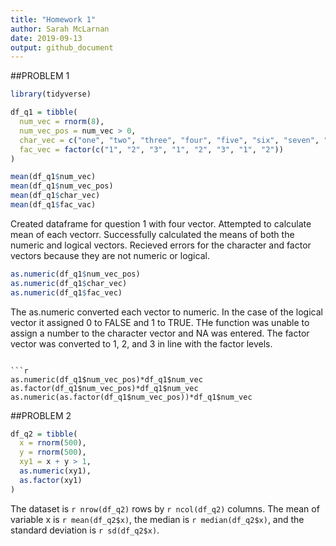 ```yaml
---
title: "Homework 1"
author: Sarah McLarnan
date: 2019-09-13
output: github_document
---
```


##PROBLEM 1
```r

library(tidyverse)

df_q1 = tibble(
  num_vec = rnorm(8),
  num_vec_pos = num_vec > 0,
  char_vec = c("one", "two", "three", "four", "five", "six", "seven", "eight"),
  fac_vec = factor(c("1", "2", "3", "1", "2", "3", "1", "2"))
)

mean(df_q1$num_vec)
mean(df_q1$num_vec_pos)
mean(df_q1$char_vec)
mean(df_q1$fac_vac)

```
Created dataframe for question 1 with four vector. Attempted to calculate mean of each vectorr. Successfully calculated the means of both the numeric and logical vectors. Recieved errors for the character and factor vectors because they are not numeric or logical. 

```r

as.numeric(df_q1$num_vec_pos)
as.numeric(df_q1$char_vec)
as.numeric(df_q1$fac_vec)

```
The as.numeric converted each vector to numeric. In the case of the logical vector it assigned 0 to FALSE and 1 to TRUE. THe function was unable to assign a number to the character vector and NA was entered. The factor vector was converted to 1, 2, and 3 in line with the factor levels. 


```

```r

as.numeric(df_q1$num_vec_pos)*df_q1$num_vec
as.factor(df_q1$num_vec_pos)*df_q1$num_vec
as.numeric(as.factor(df_q1$num_vec_pos))*df_q1$num_vec

```
##PROBLEM 2

```r

df_q2 = tibble(
  x = rnorm(500),
  y = rnorm(500),
  xy1 = x + y > 1,
  as.numeric(xy1),
  as.factor(xy1)
)

```
The dataset is `r nrow(df_q2)` rows by `r ncol(df_q2)` columns. The mean of variable x is `r mean(df_q2$x)`, the median is `r median(df_q2$x)`, and the standard deviation is `r sd(df_q2$x)`. 

